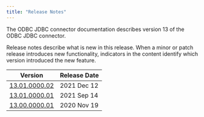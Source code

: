```yaml
---
title: "Release Notes"
---
```


The ODBC JDBC connector documentation describes version 13 of the ODBC JDBC connector. 

Release notes describe what is new in this release. When a minor or patch release introduces new functionality, indicators in the content identify which version introduced the new feature.

| Version                                      | Release Date | 
| -------------------------------------------- | ------------ | 
| [13.01.0000.02](01_odbc_13.1.0.02_rel_notes) | 2021 Dec 12  |
| [13.01.0000.01](03_odbc_13.1.0.01_rel_notes) | 2021 Sep 14  |
| [13.00.0000.01](05_odbc_13.0.0.01_rel_notes) | 2020 Nov 19  |

